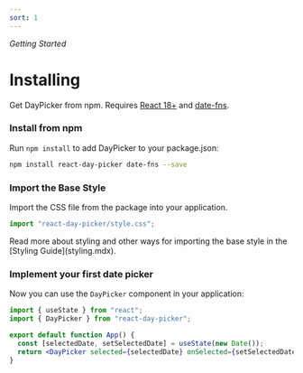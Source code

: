 ```yaml
---
sort: 1
---
```


_Getting Started_

# Installing

Get DayPicker from npm. Requires [React 18+](https://react.dev) and [date-fns](https://date-fns.org/).

<Steps>

### Install from npm

Run `npm install` to add DayPicker to your package.json:

```bash
npm install react-day-picker date-fns --save
```

### Import the Base Style

Import the CSS file from the package into your application.

```jsx title="app.js"
import "react-day-picker/style.css";
```

<Callout icon="info-circle">
  Read more about styling and other ways for importing the base style in the
  [Styling Guide](styling.mdx).
</Callout>

### Implement your first date picker

Now you can use the `DayPicker` component in your application:

```jsx title="app.js"
import { useState } from "react";
import { DayPicker } from "react-day-picker";

export default function App() {
  const [selectedDate, setSelectedDate] = useState(new Date());
  return <DayPicker selected={selectedDate} onSelected={setSelectedDate} />;
}
```

</Steps>
